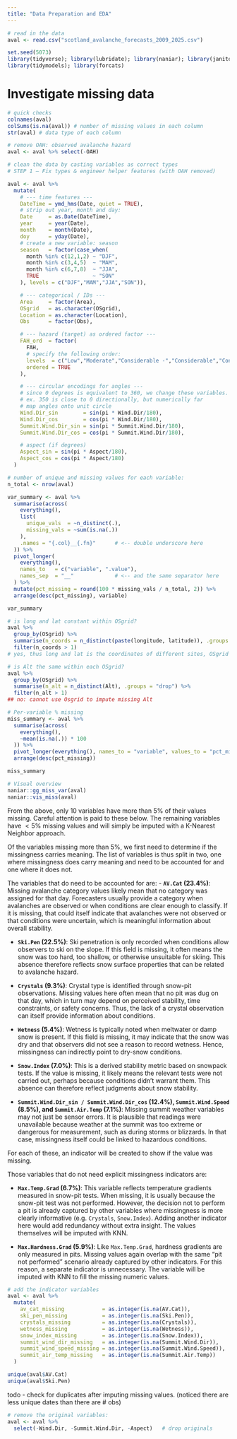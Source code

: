```yaml
---
title: "Data Preparation and EDA"
---
```


```r
# read in the data
aval <- read.csv("scotland_avalanche_forecasts_2009_2025.csv")

set.seed(5073)
library(tidyverse); library(lubridate); library(naniar); library(janitor)
library(tidymodels); library(forcats)
```

# Investigate missing data

```r
# quick checks
colnames(aval)
colSums(is.na(aval)) # number of missing values in each column
str(aval) # data type of each column

# remove OAH: observed avalanche hazard
aval <- aval %>% select(-OAH)
```

```r
# clean the data by casting variables as correct types
# STEP 1 — Fix types & engineer helper features (with OAH removed)

aval <- aval %>%
  mutate(
    # --- time features ---
    DateTime = ymd_hms(Date, quiet = TRUE),
    # strip out year, month and day:
    Date     = as.Date(DateTime),
    year     = year(Date),
    month    = month(Date),
    doy      = yday(Date),
    # create a new variable: season
    season   = factor(case_when(
      month %in% c(12,1,2) ~ "DJF",
      month %in% c(3,4,5)  ~ "MAM",
      month %in% c(6,7,8)  ~ "JJA",
      TRUE                 ~ "SON"
    ), levels = c("DJF","MAM","JJA","SON")),

    # --- categorical / IDs ---
    Area     = factor(Area),
    OSgrid   = as.character(OSgrid),
    Location = as.character(Location),
    Obs      = factor(Obs),

    # --- hazard (target) as ordered factor ---
    FAH_ord  = factor(
      FAH,
      # specify the following order:
      levels  = c("Low","Moderate","Considerable -","Considerable","Considerable +","High"),
      ordered = TRUE
    ),

    # --- circular encodings for angles ---
    # since 0 degrees is equivalent to 360, we change these variables.
    # ex. 350 is close to 0 directionally, but numerically far
    # map angles onto unit circle
    Wind.Dir_sin        = sin(pi * Wind.Dir/180),
    Wind.Dir_cos        = cos(pi * Wind.Dir/180),
    Summit.Wind.Dir_sin = sin(pi * Summit.Wind.Dir/180),
    Summit.Wind.Dir_cos = cos(pi * Summit.Wind.Dir/180),

    # aspect (if degrees)
    Aspect_sin = sin(pi * Aspect/180),
    Aspect_cos = cos(pi * Aspect/180)
  )


```



```r
# number of unique and missing values for each variable:
n_total <- nrow(aval)

var_summary <- aval %>%
  summarise(across(
    everything(),
    list(
      unique_vals  = ~n_distinct(.),
      missing_vals = ~sum(is.na(.))
    ),
    .names = "{.col}__{.fn}"      # <-- double underscore here
  )) %>%
  pivot_longer(
    everything(),
    names_to   = c("variable", ".value"),
    names_sep  = "__"             # <-- and the same separator here
  ) %>%
  mutate(pct_missing = round(100 * missing_vals / n_total, 2)) %>%
  arrange(desc(pct_missing), variable)

var_summary
```

```r
# is long and lat constant within OSgrid?
aval %>%
  group_by(OSgrid) %>%
  summarise(n_coords = n_distinct(paste(longitude, latitude)), .groups = "drop") %>%
  filter(n_coords > 1)
# yes, thus long and lat is the coordinates of different sites, OSgrid

# is Alt the same within each OSgrid?
aval %>%
  group_by(OSgrid) %>%
  summarise(n_alt = n_distinct(Alt), .groups = "drop") %>%
  filter(n_alt > 1)
## no: cannot use Osgrid to impute missing Alt
```

```r
# Per-variable % missing
miss_summary <- aval %>%
  summarise(across(
    everything(),
    ~mean(is.na(.)) * 100
  )) %>%
  pivot_longer(everything(), names_to = "variable", values_to = "pct_missing") %>%
  arrange(desc(pct_missing))

miss_summary

# Visual overview
naniar::gg_miss_var(aval)
naniar::vis_miss(aval)
```

From the above, only 10 variables have more than 5% of their values missing. Careful attention is paid to these below. The remaining variables have $<5\%$ missing values and will simply be imputed with a K-Nearest Neighbor approach.

Of the variables missing more than 5%, we first need to determine if the missingness carries meaning. The list of variables is thus split in two, one where missingness does carry meaning and need to be accounted for and one where it does not.

The variables that do need to be accounted for are:
- **`AV.Cat` (23.4%)**: Missing avalanche category values likely mean that no category was assigned for that day. Forecasters usually provide a category when avalanches are observed or when conditions are clear enough to classify. If it is missing, that could itself indicate that avalanches were not observed or that conditions were uncertain, which is meaningful information about overall stability.  

- **`Ski.Pen` (22.5%)**: Ski penetration is only recorded when conditions allow observers to ski on the slope. If this field is missing, it often means the snow was too hard, too shallow, or otherwise unsuitable for skiing. This absence therefore reflects snow surface properties that can be related to avalanche hazard.  

- **`Crystals` (9.3%)**: Crystal type is identified through snow-pit observations. Missing values here often mean that no pit was dug on that day, which in turn may depend on perceived stability, time constraints, or safety concerns. Thus, the lack of a crystal observation can itself provide information about conditions.  

- **`Wetness` (5.4%)**: Wetness is typically noted when meltwater or damp snow is present. If this field is missing, it may indicate that the snow was dry and that observers did not see a reason to record wetness. Hence, missingness can indirectly point to dry-snow conditions.  

- **`Snow.Index` (7.0%)**: This is a derived stability metric based on snowpack tests. If the value is missing, it likely means the relevant tests were not carried out, perhaps because conditions didn’t warrant them. This absence can therefore reflect judgments about snow stability.  

- **`Summit.Wind.Dir_sin / Summit.Wind.Dir_cos` (12.4%), `Summit.Wind.Speed` (8.5%), and `Summit.Air.Temp` (7.1%)**: Missing summit weather variables may not just be sensor errors. It is plausible that readings were unavailable because weather at the summit was too extreme or dangerous for measurement, such as during storms or blizzards. In that case, missingness itself could be linked to hazardous conditions.  

For each of these, an indicator will be created to show if the value was missing.

Those variables that do not need explicit missingness indicators are:

- **`Max.Temp.Grad` (6.7%)**: This variable reflects temperature gradients measured in snow-pit tests. When missing, it is usually because the snow-pit test was not performed. However, the decision not to perform a pit is already captured by other variables where missingness is more clearly informative (e.g. `Crystals`, `Snow.Index`). Adding another indicator here would add redundancy without extra insight. The values themselves will be imputed with KNN.  

- **`Max.Hardness.Grad` (5.9%)**: Like `Max.Temp.Grad`, hardness gradients are only measured in pits. Missing values again overlap with the same “pit not performed” scenario already captured by other indicators. For this reason, a separate indicator is unnecessary. The variable will be imputed with KNN to fill the missing numeric values.  

```r
# add the indicator variables
aval <- aval %>%
  mutate(
    av_cat_missing            = as.integer(is.na(AV.Cat)),
    ski_pen_missing           = as.integer(is.na(Ski.Pen)),
    crystals_missing          = as.integer(is.na(Crystals)),
    wetness_missing           = as.integer(is.na(Wetness)),
    snow_index_missing        = as.integer(is.na(Snow.Index)),
    summit_wind_dir_missing   = as.integer(is.na(Summit.Wind.Dir)),
    summit_wind_speed_missing = as.integer(is.na(Summit.Wind.Speed)),
    summit_air_temp_missing   = as.integer(is.na(Summit.Air.Temp))
  )
```


```r
unique(aval$AV.Cat)
unique(aval$Ski.Pen)
```


todo
- check for duplicates after imputing missing values. (noticed there are less unique dates than there are # obs)

```r
# remove the original variables:
aval <- aval %>%
  select(-Wind.Dir, -Summit.Wind.Dir, -Aspect)   # drop originals
```

